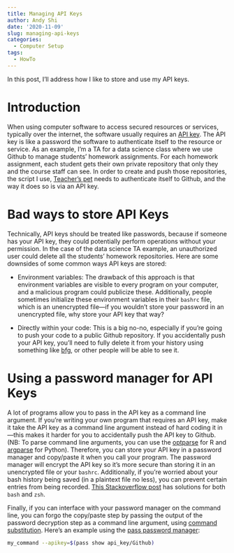 ```yaml
---
title: Managing API Keys
author: Andy Shi
date: '2020-11-09'
slug: managing-api-keys
categories:
  - Computer Setup
tags:
  - HowTo
---
```


In this post, I'll address how I like to store and use my API keys.

# Introduction 

When using computer software to access secured resources or services, typically
over the internet, the software usually requires an [API
key](https://en.wikipedia.org/wiki/Application_programming_interface_key). The
API key is like a password the software to authenticate itself to the resource
or service. As an example, I'm a TA for a data science class where we use Github
to manage students' homework assignments. For each homework assignment, each
student gets their own private repository that only they and the course staff
can see. In order to create and push those repositories, the script I use,
[Teacher's pet](https://github.com/education/teachers_pet) needs to authenticate
itself to Github, and the way it does so is via an API key.

# Bad ways to store API Keys

Technically, API keys should be treated like passwords, because if someone has
your API key, they could potentially perform operations without your permission.
In the case of the data science TA example, an unauthorized user could delete
all the students' homework repositories. Here are some downsides of some common
ways API keys are stored:

+ Environment variables: The drawback of this approach is that
  environment variables are visible to every program on your computer, and a
  malicious program could publicize these. Additionally, people sometimes
  initialize these environment variables in their `bashrc` file, which is an
  unencrypted file---if you wouldn't store your password in an unencrypted file,
  why store your API key that way?

+ Directly within your code: This is a big no-no, especially if you're going to
  push your code to a public Github repository. If you accidentally push your
  API key, you'll need to fully delete it from your history using something like
  [bfg](https://rtyley.github.io/bfg-repo-cleaner/), or other people will be
  able to see it.



# Using a password manager for API Keys

A lot of programs allow you to pass in the API key as a command line argument.
If you're writing your own program that requires an API key, make it take the
API key as a command line argument instead of hard coding it in---this makes it
harder for you to accidentally push the API key to Github. (NB: To parse command
line arguments, you can use the
[optparse](https://cran.r-project.org/package=optparse) for R and
[argparse](https://docs.python.org/3/library/argparse.html) for Python).
Therefore, you can store your API key in a password manager and copy/paste it
when you call your program. The password manager will encrypt the API key so
it's more secure than storing it in an unencrypted file or your `bashrc`.
Additionally, if you're worried about your bash history being saved (in a
plaintext file no less), you can prevent certain entries from being recorded.
[This Stackoverflow
post](https://unix.stackexchange.com/questions/6094/is-there-any-way-to-keep-a-command-from-being-added-to-your-history)
has solutions for both `bash` and `zsh`.

Finally, if you can interface with your password manager on the command line,
you can forgo the copy/paste step by passing the output of the password
decryption step as a command line argument, using [command
substitution](https://www.gnu.org/software/bash/manual/html_node/Command-Substitution.html).
Here's an example using the [pass password
manager](https://www.passwordstore.org/):

```bash
my_command --apikey=$(pass show api_key/Github)
```
